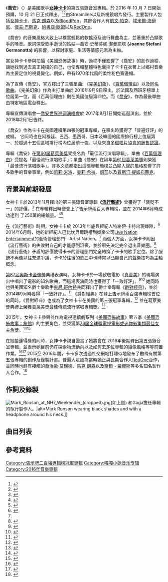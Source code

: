 {{expand|time=2016-10-14T09:04:30+00:00}}
{{noteTA
|G1=Lady Gaga
|G2=Show
|G3=Music
|G4=Movie
|T=zh-cn:乔安 (嘎嘎小姐专辑); zh-hk:喬安 (Lady Gaga專輯); zh-tw:喬安 (女神卡卡專輯)
|1=zh-cn:嘎嘎小姐; zh-hk:Lady Gaga; zh-tw:女神卡卡
|2=zh-cn:嘎嘎; zh-hk:Gaga; zh-tw:卡卡
}}
{{Infobox album
| name       = 喬安
| original_name = ''Joanne''
| type       = studio
| artist     = [[Lady_Gaga|Lady Gaga]]
| cover      = Lady_Gaga_-_Joanne_(Official_Album_Cover).png
| alt        = Left profile picture of Lady Gaga wearing a wide pink hat, in front of a sky-blue background.
| released   = {{Start date|mf=yes|2016|10|21}}
| recorded   = 2015年–2016年
| studio     = {{hlist|Pink Duck Studios（[[伯班克_(加利福尼亚州)|加利福尼亚州伯班克]]）|GenPop Laboratory, Green Oak Studios, Vox Recording Studios（[[洛杉矶|加利福尼亚州洛杉矶]]）|Dragonfly Recording Studios, Gypsy|Palace, Shangri-La Studios（[[马里布_(加利福尼亚州)|加利福尼亚州马里布]]）|Diamond Mine Recording Co., [[Electric_Lady_Studios|Electric Lady Studios]]（[[纽约|纽约州纽约]]）|[[The_Farm_(recording_studio)|The Farm]], Zelig, 123 Studios（[[伦敦|英国伦敦]]）|Sol Studios {{Le|普拉亚斯|厄瓜多尔普拉亚斯}}}}
| genre      = {{flatlist|
*[[鄉村音樂|鄉村]]
*[[软式摇滚|软式摇滚]]
*[[流行舞曲|流行舞曲]]<!-- Do not add genre(s) without reliable source(s). Soft rock is sourced in the critical response section under Rolling Stone and dance-pop is sourced from AllMusic. -->
}}
| length     = {{Duration|m=39|s=05}}
| label      = {{flatlist|
*Streamline
*[[新視鏡唱片|新視鏡]]
}}
| producer   = {{flatlist|
*[[马克·荣森|马克·荣森]]{{small|（[[执行制作人|执行]]）}}
*Lady Gaga{{small|（执行）}}
*[[Jeff_Bhasker|Jeff Bhasker]]
*[[BloodPop|BloodPop]]
*[[Emile_Haynie|Emile Haynie]]
*[[Josh_Homme|Josh Homme]]
*[[Kevin_Parker_(musician)|Kevin Parker]]
*[[RedOne|RedOne]]
}}
| prev_title = [[爵對經典|爵對經典]]
| prev_year  = 2014
| next_title = [[一個巨星的誕生_(2018年版原聲帶)|一個巨星的誕生]]
| next_year  = 2018
| misc       = {{單曲
  | name        = Joanne
  | type        = studio
  | single1     = 《[[完美幻象|完美幻象]]》
  | single1date = 2016年9月9日
  | single2     = 《[[百萬個理由|百萬個理由]]》
  | single2date = 2016年11月8日
  | single3     = 《[[喬安_(女神卡卡歌曲)|喬安]]》
  | single3date = 2017年12月22日
  }}
}}
《'''喬安'''》（{{lang-en|Joanne}}）是美國歌手'''[[女神卡卡|女神卡卡]]'''的第五張錄音室專輯。於 2016 年  10 月 7 日開始預購，10 月 21 日正式釋出。<ref name=Joanne1>{{cite news|url=http://www.ew.com/article/2016/09/15/lady-gaga-joanne-release-date|title=Lady Gaga announces new album Joanne, out Oct. 21|last=Sadlier|first=Allison|date=2016-09-15|accessdate=2016-09-15|work=Entertainment Weekly|archive-date=2016-10-14|archive-url=https://web.archive.org/web/20161014163820/http://www.ew.com/article/2016/09/15/lady-gaga-joanne-release-date|dead-url=no}}</ref><ref name=Joanne2>{{cite news|url=http://pitchfork.com/news/67359-lady-gaga-announces-new-album-joanne/|title=Lady Gaga Announces New Album Joanne|last=Phillips|first=Amy|date=2016-09-15|accessdate=2016-09-15|work=[[Pitchfork_(website)|Pitchfork]]|archive-date=2019-03-27|archive-url=https://web.archive.org/web/20190327102313/https://pitchfork.com/news/67359-lady-gaga-announces-new-album-joanne/|dead-url=no}}</ref>由Streamline以及新視鏡唱片發行。主要製作人包括[[女神卡卡|女神卡卡]]、[[馬克·朗森|馬克·朗森]]以及[[BloodPop|BloodPop]]，其餘合作人有[[凱文·帕克|凱文·帕克]]、[[埃米爾·海伊尼|埃米爾·海伊尼]]、[[傑夫·巴斯克|傑夫·巴斯克]]、[[約書亞·歐姆|約書亞·歐姆]]以及[[RedOne|RedOne]]。

《喬安》的音樂風格大致上以樸實輕鬆的軟搖滾及流行舞曲為主，並著重於凸顯歌手的嗓音。歌詞深受歌手逝世的姑姑—喬安‧史蒂芬妮‧潔曼諾塔 '''(Joanne Stefani Germanotta)''' 的影響，以探討家庭、生活等情感元素為主軸。

當女神卡卡參與拍攝《美國恐怖故事》時，過程不僅影響了《喬安》的創作過程、讓她找到過去真正純樸的自己，也使專輯整體特色囊括了卡卡在衣著上以鄉村音樂為主要定位的視覺變化。例如，帶有1970年代風的柔性粉色寬邊帽。

為了宣傳《喬安》，官方釋出了三張單曲: 《[[完美幻象|完美幻象]]》、《[[百萬個理由|百萬個理由]]》以及[[喬安_(女神卡卡歌曲)|同名歌曲]]。《完美幻象》作為主打單曲於 2016年9月9日釋出，於法國及西班牙榜單上位居第一位，而《百萬個理由》則在美國位居第四位。而《[[喬安_(女神卡卡歌曲)|喬安]]》，作為最後單曲由特定地區電台釋出。

專輯宣傳演唱會—[[喬安世界巡迴演唱會|喬安世界巡迴演唱會]]於 2017年8月1日開始巡迴演出，並於 2018年2月1日告終。

《喬安》作為卡卡在美國連續第四張的冠軍專輯，在釋出時獲得了「普遍好評」的成績。
它同時也在阿根廷、巴西、墨西哥、日本及韓國的國際排行榜上位居第一、於超過十五個區域排行榜內位居前十強、以及來自[[音樂唱片銷售認證|多個唱片協會的銷售認證]]。

專輯《喬安》在[[第60届格莱美奖|第60屆葛萊美獎]]受提名為「最佳流行演唱專輯」，單曲《[[百萬個理由|百萬個理由]]》受提名「最佳流行演唱歌手」；單曲《喬安》在隔年[[第61届格莱美奖|第61屆葛萊美獎]]則榮獲「最佳流行演唱歌手」。許多文章都指出這張專輯簡樸並凸顯人聲的風格影響了許多歌手的音樂事業，例如[[凱莉·米洛|凱莉·米洛]]、[[麥莉·希拉|麥莉‧希拉]]、[[凱莎|凱莎]]以及[[賈斯汀·提姆布萊克|賈斯汀‧提姆布萊克]]。

== 背景與前期發展 ==
女神卡卡於2013年11月釋出的第三張錄音室專輯'''《[[流行藝術|流行藝術]]》'''曾獲得了「褒貶不一」的評價。<ref>{{cite news|url=http://www.billboard.com/articles/columns/pop-shop/6655673/lady-gaga-next-album-do-dont-analysis|title=The Do's and Don'ts of Lady Gaga's Next Album|last=Lipshutz|first=Jason|date=2015-08-04|accessdate=2016-09-17|work=[[Billboard_(magazine)|Billboard]]|deadurl=no|archiveurl=https://web.archive.org/web/20160918014153/http://www.billboard.com/articles/columns/pop-shop/6655673/lady-gaga-next-album-do-dont-analysis|archivedate=2016-09-18}}</ref> 在專輯釋出時便登上了告示牌兩百大專輯榜，並在 2014年6月時成功達到 了250萬的總銷量。<ref>{{cite web |last=Caulfield |first=Keith |url=http://www.billboard.com/articles/news/5793353/lady-gaga-scores-second-no-1-album-with-artpop |title=Lady Gaga Scores Second No. 1 Album With 'ARTPOP' |work=Billboard |date=2013-11-20 |accessdate=2013-11-20 |deadurl=no |archiveurl=https://web.archive.org/web/20140126054832/http://www.billboard.com/articles/news/5793353/lady-gaga-scores-second-no-1-album-with-artpop |archivedate=2014-01-26 }}</ref><ref>{{cite news|title=Lady Gaga dazzles fans with fun, solid show|url=http://www.buffalonews.com/gusto/concert-reviews/lady-gaga-dazzles-fans-with-fun-solid-show-20140707|work=[[The_Buffalo_News|The Buffalo News]]|accessdate=2016-02-26|date=2014-07-07|last=Siegel|first=Ben|deadurl=no|archiveurl=https://web.archive.org/web/20140710005135/http://www.buffalonews.com/gusto/concert-reviews/lady-gaga-dazzles-fans-with-fun-solid-show-20140707|archivedate=2014-07-10}}</ref>

在《流行藝術》時期，女神卡卡於 2013年年底與經紀人特絡伊‧卡特出現嫌隙，<ref name="NY news">{{cite news | url=http://www.nydailynews.com/entertainment/music-arts/lady-gaga-longtime-manager-troy-carter-split-article-1.1507097 | title=Lady Gaga, longtime manager Troy Carter split over 'creative differences' | work=Daily News | location=New York | date=2013-11-05 | accessdate=2013-11-06 | last=Rivera | first=Zayda | deadurl=no | archiveurl=https://web.archive.org/web/20131107040822/http://www.nydailynews.com/entertainment/music-arts/lady-gaga-longtime-manager-troy-carter-split-article-1.1507097 | archivedate=2013-11-07 }}</ref> 2014年6月時，她的新經紀人巴比坎貝爾跳槽到娛樂公司[[Live_Nation_Entertainment|Live Nation Entertainment]]的藝術管理部門—Artist Nation。<ref name="inside"/> 而個人方面，女神卡卡則因《流行藝術》的失敗對自己的才能感到沮喪，並於原先決定完全退出音樂圈。<ref>{{cite news|url=http://www.nme.com/features/lady-gaga-full-nme-cover-interview-1672409|title=Lady Gaga – The Full NME Cover Interview|last=Stubbs|first=Dan|date=2016-10-21|accessdate=2016-10-27|work=[[NME|NME]]|deadurl=no|archiveurl=https://web.archive.org/web/20161028023620/http://www.nme.com/features/lady-gaga-full-nme-cover-interview-1672409|archivedate=2016-10-28}}</ref> 《流行藝術》矛盾的評價使得卡卡的管理部門完全轉換了卡卡的歌手定位。除了服飾不再像以往充滿爭議，卡卡於往後的歌曲中也時常以凸顯自己的聲樂技巧為主軸概念。

[[第87屆奧斯卡金像獎|第87屆奧斯卡金像獎]]典禮表演時，女神卡卡於一場致敬電影《[[真善美|真善美]]》的現場演出中唱出了電影的知名歌曲，而這場表演同時也獲得了「一致好評」。<ref name="inside">{{cite news|url=http://www.billboard.com/articles/business/6494560/inside-lady-gaga-reinvention-long-term-plan|title=Inside Lady Gaga's Latest Reinvention (It's All Part of a Long-Term Plan)|last=Hampp|first=Andrew|date=2015-03-08|accessdate=2016-08-09|work=Billboard|deadurl=no|archiveurl=https://web.archive.org/web/20160308080718/http://www.billboard.com/articles/business/6494560/inside-lady-gaga-reinvention-long-term-plan|archivedate=2016-03-08}}</ref><ref>{{cite news|url=https://www.nytimes.com/interactive/projects/cp/oscars-2015/show|title=Oscars 2015: The Show|first=Patrick|last=Fallon|work=[[The_New_York_Times|The New York Times]]|date=2015-02-22|accessdate=2015-02-23|deadurl=no|archiveurl=https://web.archive.org/web/20150223080026/http://www.nytimes.com/interactive/projects/cp/oscars-2015/show|archivedate=2015-02-23}}</ref> 她同時也與美國知名爵士樂歌手[[托尼·班內特|東尼‧班內特]]共同釋出了爵士樂專輯《[[爵對經典|爵對經典]]》，並於 2014年9月時獲得「一致好評」。<ref name="mc">{{cite web|url=http://www.metacritic.com/music/cheek-to-cheek/tony-bennett|title=Cheek to Cheek – Tony Bennett and Lady Gaga|accessdate=2014-10-18|publisher=[[Metacritic|Metacritic]]|deadurl=no|archiveurl=https://web.archive.org/web/20140927063411/http://www.metacritic.com/music/cheek-to-cheek/tony-bennett|archivedate=2014-09-27}}</ref> 《爵對經典》在登上告示牌兩百強專輯榜首位的同時，《爵對經典》也成為了女神卡卡在美國的第三張冠軍專輯，<ref name="usc2c">{{cite web|url=http://www.billboard.com/biz/articles/6266770/tony-bennett-lady-gagas-cheek-to-cheek-debuts-at-no-1|title=Tony Bennett & Lady Gaga's 'Cheek To Cheek' Debuts at No. 1|last=Caulfield|first=Keith|date=2014-10-01|accessdate=2014-10-01|work=Billboard|deadurl=no|archiveurl=https://web.archive.org/web/20141003135447/http://www.billboard.com/biz/articles/6266770/tony-bennett-lady-gagas-cheek-to-cheek-debuts-at-no-1|archivedate=2014-10-03}}</ref> 並在葛萊美獎典禮上榮獲葛萊美獎最佳傳統流行演唱專輯獎。<ref>{{cite web|url=http://www.huffingtonpost.com/2015/02/08/grammy-winners-list-2015_n_6600948.html|title=Grammy Winners List For 2015 Includes Beyoncé, 'Frozen' & Kendrick Lamar|last=Rosen|first=Christopher|date=2015-02-08|accessdate=2015-02-08|work=[[HuffPost|HuffPost]]|deadurl=no|archiveurl=https://web.archive.org/web/20150209033006/http://www.huffingtonpost.com/2015/02/08/grammy-winners-list-2015_n_6600948.html|archivedate=2015-02-09}}</ref>

2015年，女神卡卡參與並作為電視連續劇系列《[[美國恐怖故事|美國恐怖故事]]》第五季《[[美國恐怖故事：旅館|美國恐怖故事：旅館]]》的主要角色，並榮獲第[[第73屆金球獎|73屆金球獎電視電影或迷你影集類最佳女主角獎]]。<ref name=seasonbegin>{{cite news|url=http://www.cnn.com/2015/09/10/entertainment/american-horror-story-hotel-trailer-feat-thr/|title=Lady Gaga joins American Horror Story Season 5|first=Dana Rose|last=Falcone|publisher=[[CNN|CNN]]|date=2015-09-10|accessdate=2016-02-26|deadurl=no|archiveurl=https://web.archive.org/web/20150914025840/http://www.cnn.com/2015/09/10/entertainment/american-horror-story-hotel-trailer-feat-thr|archivedate=2015-09-14}}</ref><ref>{{cite news|last1=Franich|first1=Darren|title=''American Horror Story: Hotel'' finale recap: 'Be Our Guest'|url=http://www.ew.com/recap/american-horror-story-season-5-finale|accessdate=2016-02-26|work=Entertainment Weekly|date=2016-01-14|deadurl=no|archiveurl=https://web.archive.org/web/20160314202514/http://www.ew.com/recap/american-horror-story-season-5-finale|archivedate=2016-03-14}}</ref>

在她接連得獎的同時，女神卡卡親自證實了她將會在 2016年後期釋出第五張錄音室專輯，並表示她目前仍在探索物流動向以及如何去定位專輯的攝像風格等等前置作業。<ref>{{cite web|url=http://www.billboard.com/articles/columns/pop/6836499/lady-gaga-hints-2016-album-release|title=Lady Gaga Hints at New Album Release in 2016|date=2016-01-11|accessdate=2016-08-18|work=Billboard|deadurl=no|archiveurl=https://web.archive.org/web/20160817223040/http://www.billboard.com/articles/columns/pop/6836499/lady-gaga-hints-2016-album-release|archivedate=2016-08-17}}</ref><ref>{{cite web|url=http://www.mtv.com/news/2725982/lady-gaga-new-album-2016/|title=Lady Gaga Confirms New Album in 2016, And A New Look|last=Bell|first=Crystal|date=2016-01-11|accessdate=2016-08-18|publisher=[[MTV_News|MTV News]]|deadurl=no|archiveurl=https://web.archive.org/web/20160810203314/http://www.mtv.com/news/2725982/lady-gaga-new-album-2016/|archivedate=2016-08-10}}</ref> 2015至 2016年間，卡卡多次透過社交網站打趣似地發布了數條有關第五張專輯的創作及錄製計畫。普遍大眾認為當時她正與長期合作人[[RedOne|RedOne]]合作，並同時也鮮有接觸的[[喬治歐·莫瑞德|喬治歐·莫瑞德]]、[[馬克·朗森|馬克·朗森]]以及[[奈爾・羅傑斯|奈爾・羅傑斯]]等多名知名製作人合作。<ref name="fifthalbum">{{cite news|url=http://www.digitalspy.com/music/feature/a672050/lady-gagas-new-album-everything-you-need-to-know-from-the-2016-release-to-stars-including-redone-and-elton-john/|title=Lady Gaga's new album: Release date, songs, credits, collaborations and everything else you need to know|last=Corner|first=Lewis|date=2016-08-03|access-date=2016-08-15|work=[[Digital_Spy|Digital Spy]]|url-status=no|archive-url=https://web.archive.org/web/20160812001044/http://www.digitalspy.com/music/feature/a672050/lady-gagas-new-album-everything-you-need-to-know-from-the-2016-release-to-stars-including-redone-and-elton-john/|archive-date=2016-08-12}}</ref>

== 作詞及錄製 ==
[[File:Mark_Ronson_at_NH7_Weekender_(cropped).jpg|thumb]](如上圖) 和Gaga擔任專輯的執行製作人。|alt=Mark Ronson wearing black shades and with a headphone around his neck.]]

== 曲目列表 ==
{{Tracklist
| total_length = 39:05

| title1    = Diamond Heart 鑽石心
| length1   = 3:30
| writer1   = Lady Gaga、[[Mark_Ronson|Mark Ronson]]、Josh Homme

| title2    = A-YO 唉呦
| length2   = 3:28
| writer2   = Lady Gaga、Hillary Lindsey、Ronson、Michael Tucker

| title3    = Joanne 喬安
| length3   = 3:17
| writer3   = Lady Gaga、Ronson

| title4    = John Wayne 約翰韋恩
| length4   = 2:54
| writer4   = Lady Gaga、Ronson、Tucker、Homme

| title5    = Dancin' in Circles 轉圈跳舞
| length5   = 3:27
| writer5   = Lady Gaga、Beck Hansen、Tucker、Ronson

| title6    = Perfect Illusion 完美幻象
| length6   = 3:02
| writer6   = Kevin Parker、Lady Gaga、Ronson、Tucker
| producer6 = Lady Gaga、Parker、BloodPop、Ronson

| title7    = Million Reasons 百萬個理由
| length7   = 3:25
| writer7   = Lady Gaga、Lindsey、Ronson
| producer7 = Ronson、BloodPop、Lady Gaga

| title8    = Sinner's Prayer 罪人禱告
| length8   = 3:43
| writer8   = Lady Gaga、Josh Tillman、Ronson、Thomas Brenneck

| title9    = Come To Mama 母親懷抱
| length9   = 4:15
| writer9   = Tillman、Lady Gaga、Emile Haynie
            
| title10   = Hey Girl 嘿 女孩
| length10  = 4:15
| writer10  = Welch、Lady Gaga、Ronson
| note10    = 與[[Florence_Welch|Florence Welch]]合唱
            
| title11   = Angel Down 天使落難記
| length11  = 3:49
| writer11  = Lady Gaga、Nadir Khayat
}}
{{Tracklist
| collapsed    = yes
| headline     = 豪華版附贈曲目<ref>{{cite web|url=https://itunes.apple.com/us/album/joanne-deluxe/id1161510321|title=Joanne (Deluxe) by Lady Gaga on Apple Music|work={{noitalic|iTunes Store}}|publisher=Apple Inc.|accessdate=2016-10-06|archive-date=2017-01-19|archive-url=https://web.archive.org/web/20170119054907/https://itunes.apple.com/us/album/joanne-deluxe/id1161510321|dead-url=no}}</ref>
| total_length = 47:23

| title12    = Grigio Girls 酒醉歌
| length12   = 3:00
| writer12   = Lady Gaga、Lindsey、Ronson、Tucker
| producer12 = 

| title13    = Just Another Day 平凡的一天
| length13   = 2:58
| writer13   = Lady Gaga
| producer13 = 

| title14    = Angel Down (Work Tape) 天使落難記 (創作原音檔)
| length14   = 2:20
| writer14   = Lady Gaga、Khayat
| producer14 = 
}}
{{Tracklist
| headline     = 日版附贈曲目<ref>{{cite web|url=http://www.cdjapan.co.jp/product/UICS-1316|title=Joanne [Japan Bonus Track]|work={{noitalic|CDJapan}}|publisher=Neowing|accessdate=2016-10-06|archive-date=2016-10-10|archive-url=https://web.archive.org/web/20161010074216/http://www.cdjapan.co.jp/product/UICS-1316|dead-url=no}}</ref>
| collapsed    = yes
| total_length = 

| title15    = Million Reasons (Work Tape) 一百萬個理由 (創作原音檔)
| writer15   = Lady Gaga、Lindsey、Ronson
| producer15 = 
| length15   = 
}}

== 參考資料 ==
{{reflist}}

{{Lady Gaga}}

[[Category:告示牌二百強專輯榜冠軍專輯|Category:告示牌二百強專輯榜冠軍專輯]]
[[Category:嘎嘎小姐音乐专辑|Category:嘎嘎小姐音乐专辑]]
[[Category:2016年音樂專輯|Category:2016年音樂專輯]]
